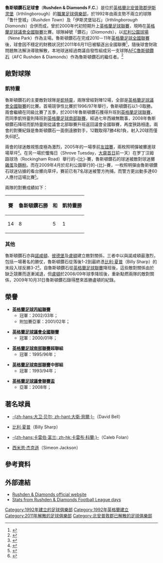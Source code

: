 {{noteTA|G1=足球
|T=zh-hans:鲁什登钻石足球俱乐部; zh-hk:魯斯頓鑽石足球會;
|1=zh-hans:鲁什登钻石足球俱乐部; zh-hk:魯斯頓鑽石足球會;
|2=zh-hans:鲁什登; zh-hk:魯斯頓;
}}
{{Football club infobox 
| clubname = 魯斯頓鑽石<br />''Rushden & Diamonds'' 
| fullname = 魯斯頓鑽石足球會<br />Rushden & Diamonds Football Club 
| image    = [[Image:Rushden_&_Diamonds.svg|150px]] 
| nickname = 鑽石（''Diamonds''）<br />俄羅斯人（''The Russians''） 
| founded  = 1992年 
|  dissolved = 2011年
| ground   = [[尼利公園球場|尼利公園球場]]<br />（Nene Park） 
| city     = [[Irthlingborough|伊斯灵堡]] 
| capacity = 6,441人<br />（4,641坐席及1,800有蓋） 
| chairman = {{flagicon|ENG}} 基夫·古辛斯<br />（Keith Cousins） 
| mgrtitle = 領隊 
| manager  = {{flagicon|ENG}} 賈斯汀·艾丁堡<br />（Justin Edinburgh） 
| league   = [[英格蘭足球議會全國聯賽|英格蘭足球議會全國聯賽]] 
| season   = 全国联赛<br/>2010/11 
| position = 第 14 位
| pattern_la1=|pattern_b1=|pattern_ra2=_greylower
| leftarm1=0000FF|body1=FFFFFF|rightarm1=0000FF|shorts1=0000FF|socks1=FFFFFF
| pattern_la2=_greylower|pattern_b2=_blacksleevelinesandsidesthick| leftarm2=FFFF33|body2=FFFF33|rightarm2=FFFF33|shorts2=FFFF33|socks2=FFFF33
}}
'''魯斯頓鑽石足球會'''（'''Rushden & Diamonds F.C.'''）是位於[[英格蘭|英格蘭]][[北安普敦郡|北安普敦郡]][[伊斯灵堡|伊斯灵堡]]（Irthlingborough）的[[職業|職業]][[足球俱樂部|足球俱樂部]]，於1992年由兩支勢不兩立的球隊「鲁什登城」（''Rushden Town''）及「伊斯灵堡钻石」（''Irthlingborough Diamonds''）合併而成，曾於2000年代初短期升上[[英格蘭足球聯賽|英格蘭足球聯賽]]，現時在[[英格蘭足球議會全國聯賽|英格蘭足球議會全國聯賽]]比賽。球隊綽號「鑽石」（''Diamonds''），以[[尼利公園球場|尼利公園球場]]（Nene Park）作為主場。魯斯頓鑽石在完成2010－11年[[英格蘭足球全國聯賽|英格蘭足球全國聯賽]]後，球會因不穩定的財務狀況於2011年6月11日被驅逐出全國聯賽<ref>{{cite news| url=http://news.bbc.co.uk/sport1/hi/football/13738222.stm | publisher=BBC News | title=Rushden expelled from Conference | date=2011-06-11 | access-date=2011-06-11}}</ref>，隨後球會財政問題無法解決導致解散，本地球迷經過商議自發性組成另一支球隊[[AFC魯斯頓鑽石|AFC魯斯頓鑽石]]（AFC Rushden & Diamonds）作為魯斯頓鑽石的繼任者。<ref name="Phoenix club">{{cite news|title=Rushden & Diamonds fans plan to set up 'phoenix' club|url=http://news.bbc.co.uk/sport1/hi/football/14083889.stm|publisher=[[BBC_Sport|BBC Sport]]|access-date=30 July 2011|date=8 July 2011}}</ref>

==敵對球隊==
===凱特靈===
魯斯頓鑽石的主要敵對球隊是[[基特宁足球俱乐部|凱特靈]]，兩隊曾經對陣12場，全部是[[英格蘭足球議會全國聯賽|英格蘭足球議會全國聯賽]]的比賽。首場競爭性比賽於1996/97年舉行，魯斯頓鑽石以1-0取勝。兩會繼續在同級比賽了五季，於2001年魯斯頓鑽石獲得升班到[[英格蘭足球聯賽|英格蘭足球聯賽]]，而同季凱特靈則降班到[[英格蘭足球南部聯賽|英格蘭足球南部聯賽]]。經過七年西線無戰事，2008年魯斯頓鑽石降班而凱特靈剛從議會北部聯賽升班返回議會全國聯賽，再度狹路相逢。兩會的對賽紀錄是魯斯頓鑽石一面倒遠勝對手，12戰取得7勝4和1負，射入20球而僅失6球<small><ref>{{cite web |language=en |url=http://www.thediamondsfc.com/page/Stats/0,,10784~1646947,00.html |title=R&DFC Results 1992-2009 |publisher=魯斯頓鑽石官網 |date=2009-05-24 |accessdate=2009-11-16 }}{{dead link|date=2018年5月 |bot=InternetArchiveBot |fix-attempted=yes }}</ref></small>。

兩會的球迷敵視態度極為激烈，2005年的一場季前[[友誼賽|友誼賽]]，兩枚照明彈被擲進球場草坪<small><ref>{{cite web |language=en |url=http://www.thediamondsfc.com/page/NewsDetail/0,,10784~688210,00.html |title=Kettering Town 0 v 0 Rushden and Diamonds |publisher=魯斯頓鑽石官網 |date=2005-07-19 |accessdate=2009-11-16 }}{{dead link|date=2018年5月 |bot=InternetArchiveBot |fix-attempted=yes }}</ref></small>。在另一場於懺悔日（Shrove Tuesday，[[大齋首日|大齋首日]]前一天）在罗丁汉姆路球场（Rockingham Road）舉行的-{比}-賽，魯斯頓鑽石的球迷被敵對球迷擲[[雞蛋|雞蛋]]及[[麵粉|麵粉]]。而在2009年4月於尼利公園舉行的-{比}-賽，一枚照明彈由魯斯頓鑽石球迷佔據的看台擲向草坪，賽前已有7名球迷被警方拘捕，而警方更出動多達60人應付這場比賽<small><ref>{{cite web |language=en |url=http://www.thediamondsfc.com/page/NewsDetail/0,,10784~1628559,00.html |title=R&DFC v Kettering - Appeal for information |publisher=魯斯頓鑽石官網 |date=2009-04-23 |accessdate=2009-11-16 }}{{dead link|date=2018年5月 |bot=InternetArchiveBot |fix-attempted=yes }}</ref></small>。

兩隊的對賽成績如下：
{| class="wikitable" cellpadding="3" style="text-align: center;"
!賽
!魯斯頓鑽石勝
!和
!凱特靈勝
|- bgcolor="#ccffcc"
|rowspan="1"|14
|rowspan="1"|8
|rowspan="1"|5
|rowspan="1"|1
|}

===其他===
魯斯頓鑽石亦與[[北安普顿足球俱乐部|諾咸頓]]、[[皮特堡联足球俱乐部|彼德堡]]及[[卢顿足球俱乐部|盧頓]]建立敵對關係，三者中以與諾咸頓最激烈，包括一場著名的勝仗，魯斯頓鑽石從落後1-2到最終憑[[比利·夏普|比利·夏普]]（Billy Sharp）的末段入球反勝3-2<small><ref>{{cite web |language=en |url=http://www.thediamondsfc.com/page/MatchReport/0,,10784~26071,00.html |title=Rushden & D vs Northampton 3-2 |publisher=魯斯頓鑽石官網 |date=2005-03-12 |accessdate=2009-11-16 }}{{dead link|date=2018年5月 |bot=InternetArchiveBot |fix-attempted=yes }}</ref></small>。自魯斯頓鑽石從[[英格蘭足球聯賽|英格蘭足球聯賽]]降班後，這些敵對關係由於缺乏競賽而逐漸減退，但[[卢顿足球俱乐部|盧頓]]於2008/09年球季降班後，重新點燃兩隊的敵對關係，2009年10月31日魯斯頓鑽石錄得歷來首勝盧頓的紀錄。

==榮譽==
*'''[[英格蘭足球聯賽|英格蘭足球丙組聯賽]] '''
**冠軍：2002/03年； 
**附加賽亞軍：2001/02年；

*'''[[英格蘭足球議會全國聯賽|英格蘭足球議會全國聯賽]]''' 
**冠軍：2000/01年；

*'''[[英格蘭足球南部聯賽|英格蘭足球南部聯賽]]超聯組''' 
**冠軍：1995/96年；

*'''[[英格蘭足球南部聯賽|英格蘭足球南部聯賽]]中部組''' 
**冠軍：1993/94年；

*'''[[英格蘭足球議會聯賽盃|英格蘭足球議會聯賽盃]]''' 
**亞軍：2008年；

==著名球員==
*{{flagicon|Ireland}} [[David_Bell_(footballer_born_1984)|-{zh-hans:大卫·贝尔; zh-hant:大衛·貝爾;}-]]（David Bell）
*{{flagicon|England}} [[比利·夏普|比利·夏普]]（Billy Sharp）
*{{flagicon|Ireland}} [[卡雷布·科蘭|-{zh-hans:卡雷伯·富兰; zh-hk:卡雷布·科蘭;}-]]（Caleb Folan）
*{{flagicon|Canada}} [[Simeon_Jackson|西米恩·杰克遜]]（Simeon Jackson）

==參考資料==
{{reflist|2}}

==外部連結==
*[https://web.archive.org/web/20040624083515/http://www.thediamondsfc.com/ Rushden & Diamonds official website]
*[http://www.footballsite.co.uk/Statistics/ClubbyClub/ClubHistories/Rushden.htm Stats from Rushden & Diamonds Football League days]

{{DEFAULTSORT:Rushden & Diamonds FC}}
[[Category:1992年建立的足球俱樂部|Category:1992年建立的足球俱樂部]]
[[Category:1992年英格蘭建立|Category:1992年英格蘭建立]]
[[Category:2011年解散的足球俱樂部|Category:2011年解散的足球俱樂部]]
[[Category:北安普敦郡已解散的足球俱樂部|Category:北安普敦郡已解散的足球俱樂部]]